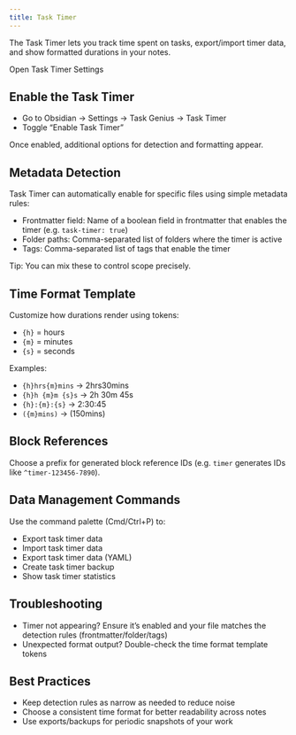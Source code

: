 ```yaml
---
title: Task Timer
---
```


The Task Timer lets you track time spent on tasks, export/import timer data, and show formatted durations in your notes.

<DeepLinkButton href="obsidian://task-genius/settings?tab=task-timer">
  Open Task Timer Settings
</DeepLinkButton>
<DeepLinkFallback />

## Enable the Task Timer

- Go to Obsidian → Settings → Task Genius → Task Timer
- Toggle “Enable Task Timer”

Once enabled, additional options for detection and formatting appear.

## Metadata Detection

Task Timer can automatically enable for specific files using simple metadata rules:

- Frontmatter field: Name of a boolean field in frontmatter that enables the timer (e.g. `task-timer: true`)
- Folder paths: Comma-separated list of folders where the timer is active
- Tags: Comma-separated list of tags that enable the timer

Tip: You can mix these to control scope precisely.

## Time Format Template

Customize how durations render using tokens:

- `{h}` = hours
- `{m}` = minutes
- `{s}` = seconds

Examples:

- `{h}hrs{m}mins` → 2hrs30mins
- `{h}h {m}m {s}s` → 2h 30m 45s
- `{h}:{m}:{s}` → 2:30:45
- `({m}mins)` → (150mins)

## Block References

Choose a prefix for generated block reference IDs (e.g. `timer` generates IDs like `^timer-123456-7890`).

## Data Management Commands

Use the command palette (Cmd/Ctrl+P) to:

- Export task timer data
- Import task timer data
- Export task timer data (YAML)
- Create task timer backup
- Show task timer statistics

## Troubleshooting

- Timer not appearing? Ensure it’s enabled and your file matches the detection rules (frontmatter/folder/tags)
- Unexpected format output? Double-check the time format template tokens

## Best Practices

- Keep detection rules as narrow as needed to reduce noise
- Choose a consistent time format for better readability across notes
- Use exports/backups for periodic snapshots of your work

